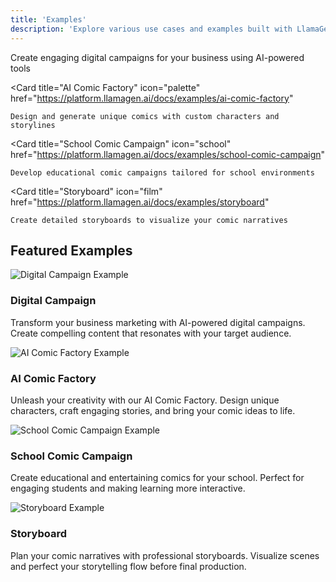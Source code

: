 ```yaml
---
title: 'Examples'
description: 'Explore various use cases and examples built with LlamaGen.AI'
---
```


<CardGroup cols={2}>
  <Card
    title="Digital Campaign"
    icon="bullhorn"
    href="https://platform.llamagen.ai/docs/examples/digital-campaign"
  >
    Create engaging digital campaigns for your business using AI-powered tools
  </Card>
  
  <Card
    title="AI Comic Factory"
    icon="palette"
    href="https://platform.llamagen.ai/docs/examples/ai-comic-factory"
  >
    Design and generate unique comics with custom characters and storylines
  </Card>

  <Card
    title="School Comic Campaign"
    icon="school"
    href="https://platform.llamagen.ai/docs/examples/school-comic-campaign"
  >
    Develop educational comic campaigns tailored for school environments
  </Card>

  <Card
    title="Storyboard"
    icon="film"
    href="https://platform.llamagen.ai/docs/examples/storyboard"
  >
    Create detailed storyboards to visualize your comic narratives
  </Card>
</CardGroup>

## Featured Examples

<Frame>
  <img src="https://s.llamagen.ai/cm1599ue4000bkz031sim37t0-0.webp" alt="Digital Campaign Example" />
</Frame>

### Digital Campaign
Transform your business marketing with AI-powered digital campaigns. Create compelling content that resonates with your target audience.

<Frame>
  <img src="https://s.llamagen.ai/08386e26-2753-443b-b96b-ee62e3075161.webp" alt="AI Comic Factory Example" />
</Frame>

### AI Comic Factory
Unleash your creativity with our AI Comic Factory. Design unique characters, craft engaging stories, and bring your comic ideas to life.

<Frame>
  <img src="https://s.llamagen.ai/48e12493-5920-4a75-9222-e8c992a7b549.webp" alt="School Comic Campaign Example" />
</Frame>

### School Comic Campaign
Create educational and entertaining comics for your school. Perfect for engaging students and making learning more interactive.

<Frame>
  <img src="https://s.llamagen.ai/d9c52a44-cb29-4cdf-bf7b-af46459a6567.webp" alt="Storyboard Example" />
</Frame>

### Storyboard
Plan your comic narratives with professional storyboards. Visualize scenes and perfect your storytelling flow before final production.